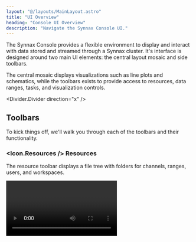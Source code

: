 ```yaml
---
layout: "@/layouts/MainLayout.astro"
title: "UI Overview"
heading: "Console UI Overview"
description: "Navigate the Synnax Console UI."
---
```


The Synnax Console provides a flexible environment to display and interact with data
stored and streamed through a Synnax cluster. It's interface is designed around two main
UI elements: the central layout mosaic and side toolbars.

The central mosaic displays visualizations such as line plots and schematics, while the
toolbars exists to provide access to resources, data ranges, tasks, and visualization
controls.

<Divider.Divider direction="x" />

## Toolbars

To kick things off, we'll walk you through each of the toolbars and their functionality. 

### <Icon.Resources /> Resources 

The resource toolbar displays a file tree with folders for channels, ranges, users, and
workspaces.

<Video client:only="react" id="console/resources" />

<Table>
  <thead>
    <tr>
      <th>Resource</th>
      <th>Description</th>
    </tr>
  </thead>
  <tbody>
    <tr>
      <td>[Channels](/reference/concepts/channels)</td>
      <td>Channels are the sensor channels that you can track and plot.</td>
    </tr>
    <tr>
      <td>[Devices](/reference/device-drivers)</td>
      <td>Devices are the list of devices that are connected to the cluster.</td>
    </tr>
    <tr>
      <td>[Ranges](/reference/console/ranges)</td>
      <td>Ranges are saved times that you can use when loading data to view.</td>
    </tr>
    <tr>
      <td>[Tasks](/reference/device-drivers)</td>
      <td>Tasks are the current read and write tasks happening on devices connected to
      the cluster.</td>
    </tr>
    <tr>
      <td>Users</td>
      <td>Users are a list of all users registered in the cluster. The workspaces
      created by the users can be found underneath their name.</td>
    </tr>
    <tr>
      <td>[Workspaces](/reference/console/workspaces)</td>
      <td>Workspaces list all created workspaces in the cluster. This tree includes
      workspaces created by all users.</td>
    </tr>
  </tbody>
</Table>

### <Icon.Range /> Ranges

The [range toolbar](/reference/console/ranges) allows you to create, view, and access
the ranges you're interested in visualizing. 

<Video client:only="react" id="console/ui-overview/range-toolbar" />

### <Icon.Task /> Tasks

The [task toolbar](/reference/console/device-drivers) allows you to view, pause, and
resume the current tasks happening on the cluster.

{/* TODO: <Video client:only="react" id="console/ui-overview/task-toolbar"> */}

### <Icon.Visualize /> Visualizations

The visualization toolbar allows you to edit the properties of [line
plots](/reference/console/line-plots) and [schematics](/reference/console/schematics).

<Video client:only="react" id="console/ui-overview/visualization-toolbar" />

### <Icon.Cluster /> Clusters

The [cluster toolbar](/reference/console/clusters) allows you to switch the current
cluster that you are connected to and add new clusters.

<Video client:only="react" id="console/ui-overview/cluster-toolbar" />

<Divider.Divider direction="x" />

## Mosaic

Synnax can be easily manipulated to help choose the exact display you want.

You can easily open and close toolbars on Synnax:

<Video client:only="react" id="console/ui-overview/open-toolbars" />

You can close toolbars either by touching their respective icon or resizing it to the
edge:

<Video client:only="react" id="console/ui-overview/close-toolbars" />

You can also have multiple visualizations displayed at the same time:

<Video client:only="react" id="console/ui-overview/multiple-tabs" />

<Divider.Divider direction="x" />

## Getting Help

The Synnax documentation website can be opened from within the console by clicking the
<Icon.QuestionMark/> icon.

<Video client:only="react" id="console/ui-overview/documentation" />

<Divider.Divider direction="x" />

## Search Toolbar

The search toolbar at the top can be used to search for resources or to toggle commands.
Searching for resouces can be done by searching or pressing <Icon.Keyboard.Control/>+`P`
(Windows) / <Icon.Keyboard.Command />+`P` (MacOS). As an example of searching for
resources, you could search for a test range and then automatically add it as the active
range:

<Video client:only="react" id="console/ui-overview/palette-search" />

<Icon.Keyboard.Return />

The search toolbar can run commands by entering a `>` into the toolbar or by pressing
<Icon.Keyboard.Control />+<Icon.Keyboard.Shift />+`P` (Windows) / <Icon.Keyboard.Command
/>+<Icon.Keyboard.Shift />+`P` (MacOS). This allows you to run commands such as toggling
the color theme, creating a visualization, adding a range, or opening the documentation:

<Video client:only="react" id="console/ui-overview/palette-command" />
